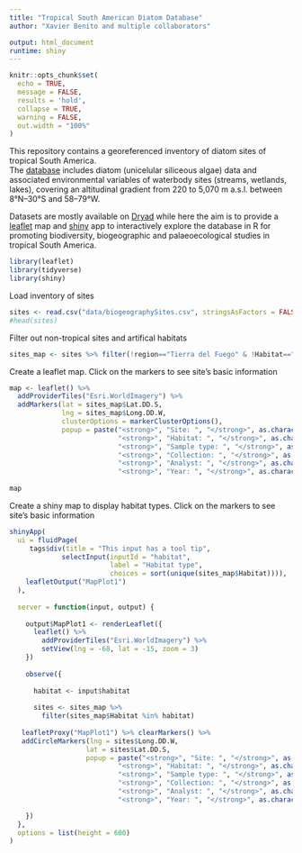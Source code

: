 ```yaml
---
title: "Tropical South American Diatom Database"
author: "Xavier Benito and multiple collaborators"

output: html_document
runtime: shiny
---
```


<!-- README.md is generated from README.Rmd. Please edit that file -->

```r
knitr::opts_chunk$set(
  echo = TRUE,
  message = FALSE,
  results = 'hold',
  collapse = TRUE,
  warning = FALSE,
  out.width = "100%"
)
```

This repository contains a georeferenced inventory of diatom sites of tropical South America.  
The [database](http://www.xavierbenito.com/bgsa/bgsa.html) includes diatom (unicelular siliceous algae) data and associated environmental variables of waterbody sites (streams, wetlands, lakes), covering an altitudinal gradient from 220 to 5,070 m a.s.l. between 8°N–30°S and 58–79°W.

Datasets are mostly available on [Dryad](https://datadryad.org/resource/doi:10.5061/dryad.ck7pt) while here the aim is to provide a [leaflet](https://rstudio.github.io/leaflet/) map and [shiny](http://shiny.rstudio.com) app to interactively explore the database in R for promoting biodiversity, biogeographic and palaeoecological studies in tropical South America.

```r
library(leaflet)
library(tidyverse)
library(shiny)
```

Load inventory of sites
```r
sites <- read.csv("data/biogeographySites.csv", stringsAsFactors = FALSE)
#head(sites)
```

Filter out non-tropical sites and artifical habitats
```r
sites_map <- sites %>% filter(!region=="Tierra del Fuego" & !Habitat=="channel")

```

Create a leaflet map. Click on the markers to see site's basic information
```r
map <- leaflet() %>% 
  addProviderTiles("Esri.WorldImagery") %>% 
  addMarkers(lat = sites_map$Lat.DD.S, 
             lng = sites_map$Long.DD.W,
             clusterOptions = markerClusterOptions(),
             popup = paste("<strong>", "Site: ", "</strong>", as.character(sites_map$SiteName), "<br>",
                           "<strong>", "Habitat: ", "</strong>", as.character(sites_map$Habitat), "<br>",
                           "<strong>", "Sample type: ", "</strong>", as.character(sites_map$SampleType), "<br>",
                           "<strong>", "Collection: ", "</strong>", as.character(sites_map$Collection), "<br>",
                           "<strong>", "Analyst: ", "</strong>", as.character(sites_map$Collector.Analyst), "<br>",
                           "<strong>", "Year: ", "</strong>", as.character(sites_map$Year)))
                           
map 
```

Create a shiny map to display habitat types. Click on the markers to see site's basic information

```r
shinyApp(
  ui = fluidPage(
     tags$div(title = "This input has a tool tip",
             selectInput(inputId = "habitat", 
                         label = "Habitat type", 
                         choices = sort(unique(sites_map$Habitat)))),
    leafletOutput("MapPlot1")
  ),
  
  server = function(input, output) {
    
    output$MapPlot1 <- renderLeaflet({
      leaflet() %>% 
        addProviderTiles("Esri.WorldImagery") %>% 
        setView(lng = -68, lat = -15, zoom = 3)
    })
    
    observe({
      
      habitat <- input$habitat
      
      sites <- sites_map %>% 
        filter(sites_map$Habitat %in% habitat)
      
   leafletProxy("MapPlot1") %>% clearMarkers() %>% 
   addCircleMarkers(lng = sites$Long.DD.W,
                   lat = sites$Lat.DD.S,
                   popup = paste("<strong>", "Site: ", "</strong>", as.character(sites$SiteName), "<br>",
                           "<strong>", "Habitat: ", "</strong>", as.character(sites$Habitat), "<br>",
                           "<strong>", "Sample type: ", "</strong>", as.character(sites$SampleType), "<br>",
                           "<strong>", "Collection: ", "</strong>", as.character(sites$Collection), "<br>",
                           "<strong>", "Analyst: ", "</strong>", as.character(sites$Collector.Analyst), "<br>",
                           "<strong>", "Year: ", "</strong>", as.character(sites$Year)))

    })
  },
  options = list(height = 600)
)


```


